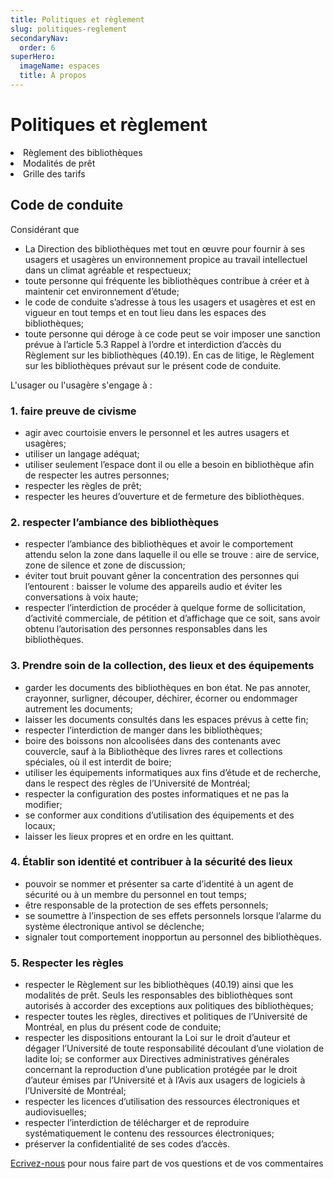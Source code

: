 ```yaml
---
title: Politiques et règlement
slug: politiques-reglement
secondaryNav:
  order: 6
superHero:
  imageName: espaces
  title: À propos
---
```



# Politiques et règlement

<Liste variant="fleche">
    <li><Link to="https://secretariatgeneral.umontreal.ca/public/secretariatgeneral/documents/doc_officiels/reglements/administration/ges40_19-reglement-bibliotheques.pdf">Règlement des bibliothèques</Link></li>
    <li><Link to="../../obtenir/pret-renouvellement-retour/">Modalités de prêt</Link></li>
    <li><Link to="/obtenir/grille-tarifs">Grille des tarifs</Link></li>
  </Liste>


## Code de conduite

Considérant que

- La Direction des bibliothèques met tout en œuvre pour fournir à ses usagers et usagères un environnement propice au travail intellectuel dans un climat agréable et respectueux;
- toute personne qui fréquente les bibliothèques contribue à créer et à maintenir cet environnement d’étude;
- le code de conduite s’adresse à tous les usagers et usagères et est en vigueur en tout temps et en tout lieu dans les espaces des bibliothèques;
- toute personne qui déroge à ce code peut se voir imposer une sanction prévue à l’article 5.3 Rappel à l’ordre et interdiction d’accès du Règlement sur les bibliothèques (40.19). En cas de litige, le Règlement sur les bibliothèques prévaut sur le présent code de conduite.

L'usager ou l'usagère s'engage à :

### 1. faire preuve de civisme

- agir avec courtoisie envers le personnel et les autres usagers et usagères;
- utiliser un langage adéquat;
- utiliser seulement l’espace dont il ou elle a besoin en bibliothèque afin de respecter les autres personnes;
- respecter les règles de prêt;
- respecter les heures d’ouverture et de fermeture des bibliothèques.

### 2. respecter l’ambiance des bibliothèques

- respecter l’ambiance des bibliothèques et avoir le comportement attendu selon la zone dans laquelle il ou elle se trouve : aire de service, zone de silence et zone de discussion;
- éviter tout bruit pouvant gêner la concentration des personnes qui l’entourent : baisser le volume des appareils audio et éviter les conversations à voix haute;
- respecter l’interdiction de procéder à quelque forme de sollicitation, d’activité commerciale, de pétition et d’affichage que ce soit, sans avoir obtenu l’autorisation des personnes responsables dans les bibliothèques.

### 3. Prendre soin de la collection, des lieux et des équipements

- garder les documents des bibliothèques en bon état. Ne pas annoter, crayonner, surligner, découper, déchirer, écorner ou endommager autrement les documents;
- laisser les documents consultés dans les espaces prévus à cette fin;
- respecter l’interdiction de manger dans les bibliothèques;
- boire des boissons non alcoolisées dans des contenants avec couvercle, sauf à la Bibliothèque des livres rares et collections spéciales, où il est interdit de boire;
- utiliser les équipements informatiques aux fins d’étude et de recherche, dans le respect des règles de l’Université de Montréal;
- respecter la configuration des postes informatiques et ne pas la modifier;
- se conformer aux conditions d’utilisation des équipements et des locaux;
- laisser les lieux propres et en ordre en les quittant.

### 4. Établir son identité et contribuer à la sécurité des lieux

- pouvoir se nommer et présenter sa carte d’identité à un agent de sécurité ou à un membre du personnel en tout temps;
- être responsable de la protection de ses effets personnels;
- se soumettre à l’inspection de ses effets personnels lorsque l’alarme du système électronique antivol se déclenche;
- signaler tout comportement inopportun au personnel des bibliothèques.

### 5. Respecter les règles

- respecter le Règlement sur les bibliothèques (40.19) ainsi que les modalités de prêt. Seuls les responsables des bibliothèques sont autorisés à accorder des exceptions aux politiques des bibliothèques;
- respecter toutes les règles, directives et politiques de l’Université de Montréal, en plus du présent code de conduite;
- respecter les dispositions entourant la Loi sur le droit d’auteur et dégager l’Université de toute responsabilité découlant d’une violation de ladite loi; se conformer aux Directives administratives générales concernant la reproduction d’une publication protégée par le droit d’auteur émises par l’Université et à l’Avis aux usagers de logiciels à l’Université de Montréal;
- respecter les licences d’utilisation des ressources électroniques et audiovisuelles;
- respecter l’interdiction de télécharger et de reproduire systématiquement le contenu des ressources électroniques;
- préserver la confidentialité de ses codes d’accès.

[Ecrivez-nous](mailto:unequestion@bib.umontreal.ca) pour nous faire part de vos questions et de vos commentaires
